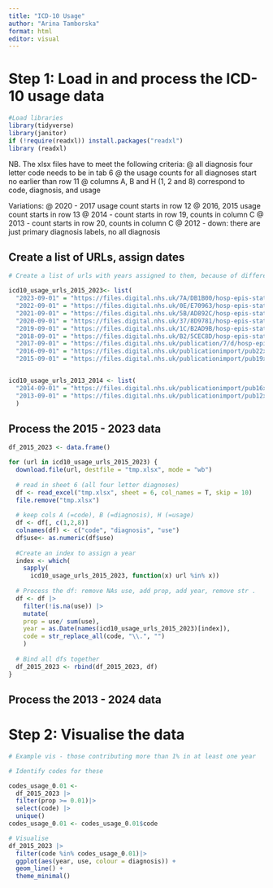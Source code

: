 ```yaml
---
title: "ICD-10 Usage"
author: "Arina Tamborska"
format: html
editor: visual
---
```


# Step 1: Load in and process the ICD-10 usage data

```r
#Load libraries
library(tidyverse)
library(janitor)
if (!require(readxl)) install.packages("readxl")
library (readxl)
```

NB. The xlsx files have to meet the following criteria: \@ all diagnosis four letter code needs to be in tab 6 \@ the usage counts for all diagnoses start no earlier than row 11 \@ columns A, B and H (1, 2 and 8) correspond to code, diagnosis, and usage

Variations: \@ 2020 - 2017 usage count starts in row 12 \@ 2016, 2015 usage count starts in row 13 \@ 2014 - count starts in row 19, counts in column C \@ 2013 - count starts in row 20, counts in column C \@ 2012 - down: there are just primary diagnosis labels, no all diagnosis

## Create a list of URLs, assign dates

```r
# Create a list of urls with years assigned to them, because of different formatting, create 2015 - 2023, and 2013-2014 separately

icd10_usage_urls_2015_2023<- list(
  "2023-09-01" = "https://files.digital.nhs.uk/7A/DB1B00/hosp-epis-stat-admi-diag-2022-23-tab_V2.xlsx",
  "2022-09-01" = "https://files.digital.nhs.uk/0E/E70963/hosp-epis-stat-admi-diag-2021-22-tab.xlsx",
  "2021-09-01" = "https://files.digital.nhs.uk/5B/AD892C/hosp-epis-stat-admi-diag-2020-21-tab.xlsx",
  "2020-09-01" = "https://files.digital.nhs.uk/37/8D9781/hosp-epis-stat-admi-diag-2019-20-tab%20supp.xlsx",
  "2019-09-01" = "https://files.digital.nhs.uk/1C/B2AD9B/hosp-epis-stat-admi-diag-2018-19-tab.xlsx",
  "2018-09-01" = "https://files.digital.nhs.uk/B2/5CEC8D/hosp-epis-stat-admi-diag-2017-18-tab.xlsx",
  "2017-09-01" = "https://files.digital.nhs.uk/publication/7/d/hosp-epis-stat-admi-diag-2016-17-tab.xlsx",
  "2016-09-01" = "https://files.digital.nhs.uk/publicationimport/pub22xxx/pub22378/hosp-epis-stat-admi-diag-2015-16-tab.xlsx",
  "2015-09-01" = "https://files.digital.nhs.uk/publicationimport/pub19xxx/pub19124/hosp-epis-stat-admi-diag-2014-15-tab.xlsx")


icd10_usage_urls_2013_2014 <- list(
  "2014-09-01" = "https://files.digital.nhs.uk/publicationimport/pub16xxx/pub16719/hosp-epis-stat-admi-diag-2013-14-tab.xlsx",
  "2013-09-01" = "https://files.digital.nhs.uk/publicationimport/pub12xxx/pub12566/hosp-epis-stat-admi-diag-2012-13-tab.xlsx"
  )
```

## Process the 2015 - 2023 data

```r

df_2015_2023 <- data.frame()

for (url in icd10_usage_urls_2015_2023) {
  download.file(url, destfile = "tmp.xlsx", mode = "wb")
  
  # read in sheet 6 (all four letter diagnoses)
  df <- read_excel("tmp.xlsx", sheet = 6, col_names = T, skip = 10)
  file.remove("tmp.xlsx")
  
  # keep cols A (=code), B (=diagnosis), H (=usage)
  df <- df[, c(1,2,8)]
  colnames(df) <- c("code", "diagnosis", "use")
  df$use<- as.numeric(df$use)
  
  #Create an index to assign a year
  index <- which(
    sapply(
      icd10_usage_urls_2015_2023, function(x) url %in% x))
  
  # Process the df: remove NAs use, add prop, add year, remove str .
  df <- df |>
    filter(!is.na(use)) |>
    mutate(
    prop = use/ sum(use),
    year = as.Date(names(icd10_usage_urls_2015_2023)[index]),
    code = str_replace_all(code, "\\.", "")
    )
  
  # Bind all dfs together
  df_2015_2023 <- rbind(df_2015_2023, df)
}

```


## Process the 2013 - 2024 data



# Step 2: Visualise the data

```r
# Example vis - those contributing more than 1% in at least one year

# Identify codes for these

codes_usage_0.01 <- 
  df_2015_2023 |> 
  filter(prop >= 0.01)|>
  select(code) |>
  unique()
codes_usage_0.01 <- codes_usage_0.01$code

# Visualise
df_2015_2023 |>
  filter(code %in% codes_usage_0.01)|>
  ggplot(aes(year, use, colour = diagnosis)) +
  geom_line() +
  theme_minimal()

```
